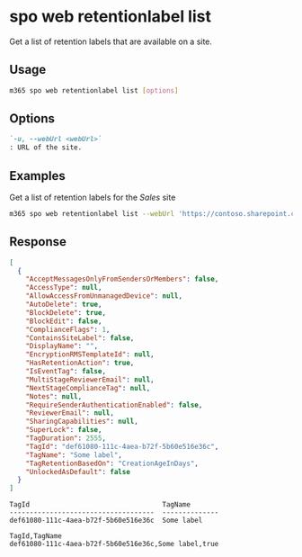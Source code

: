 
# spo web retentionlabel list

Get a list of retention labels that are available on a site.

## Usage

```sh
m365 spo web retentionlabel list [options]
```

## Options

```md defintion-list
`-u, --webUrl <webUrl>`
: URL of the site.
```

<Global />

## Examples

Get a list of retention labels for the _Sales_ site

```sh
m365 spo web retentionlabel list --webUrl 'https://contoso.sharepoint.com/sites/sales'
```

## Response

<Tabs>
  <TabItem value="json" label="JSON">

  ```json
  [
    {
      "AcceptMessagesOnlyFromSendersOrMembers": false,
      "AccessType": null,
      "AllowAccessFromUnmanagedDevice": null,
      "AutoDelete": true,
      "BlockDelete": true,
      "BlockEdit": false,
      "ComplianceFlags": 1,
      "ContainsSiteLabel": false,
      "DisplayName": "",
      "EncryptionRMSTemplateId": null,
      "HasRetentionAction": true,
      "IsEventTag": false,
      "MultiStageReviewerEmail": null,
      "NextStageComplianceTag": null,
      "Notes": null,
      "RequireSenderAuthenticationEnabled": false,
      "ReviewerEmail": null,
      "SharingCapabilities": null,
      "SuperLock": false,
      "TagDuration": 2555,
      "TagId": "def61080-111c-4aea-b72f-5b60e516e36c",
      "TagName": "Some label",
      "TagRetentionBasedOn": "CreationAgeInDays",
      "UnlockedAsDefault": false
    }
  ]
  ```

  </TabItem>
  <TabItem value="text" label="Text">

  ```text
  TagId                                 TagName
  ------------------------------------  --------------
  def61080-111c-4aea-b72f-5b60e516e36c  Some label
  ```

  </TabItem>
  <TabItem value="csv" label="CSV">

  ```csv
  TagId,TagName
  def61080-111c-4aea-b72f-5b60e516e36c,Some label,true
  ```

  </TabItem>
</Tabs>
